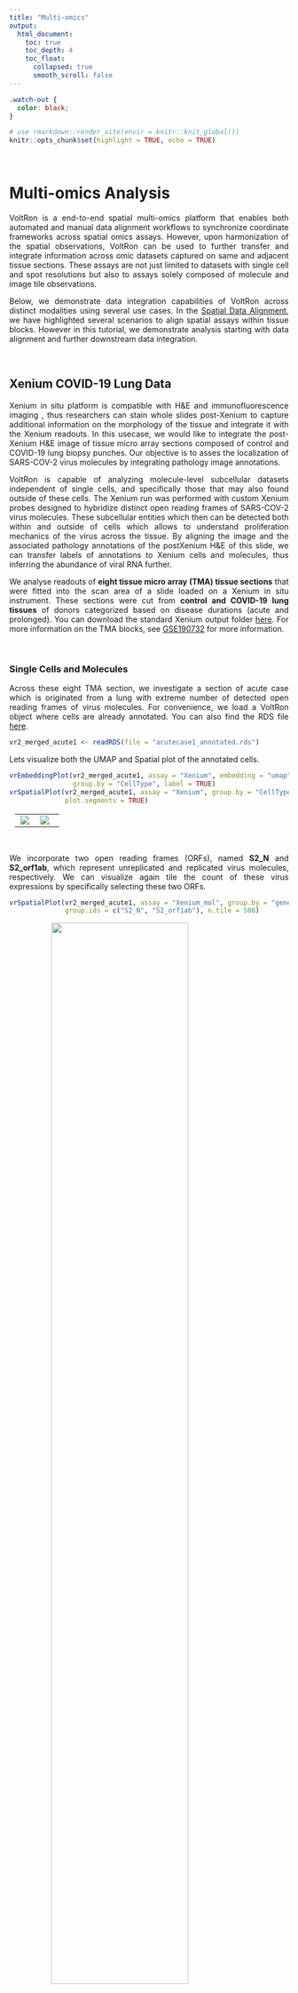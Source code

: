 ```yaml
---
title: "Multi-omics"
output: 
  html_document:
    toc: true
    toc_depth: 4
    toc_float:
      collapsed: true
      smooth_scroll: false
---
```


<style>
.title{
  display: none;
}
body {
  text-align: justify
}
.center {
  display: block;
  margin-left: auto;
  margin-right: auto;
}
table, th, td {
  border-collapse: collapse;
  align-self: center;
  padding-right: 10px;
  padding-left: 10px;
}
</style>

```css
.watch-out {
  color: black;
}
```

```r
# use rmarkdown::render_site(envir = knitr::knit_global())
knitr::opts_chunk$set(highlight = TRUE, echo = TRUE)
```

<br>

# Multi-omics Analysis

VoltRon is a end-to-end spatial multi-omics platform that enables both automated and manual data alignment workflows to synchronize coordinate frameworks across spatial omics assays. However, upon harmonization of the spatial observations, VoltRon can be used to further transfer and integrate information across omic datasets captured on same and adjacent tissue sections. These assays are not just limited to datasets with single cell and spot resolutions but also to assays solely composed of molecule and image tile observations.

Below, we demonstrate data integration capabilities of VoltRon across distinct modalities using several use cases. In the [Spatial Data Alignment](registration.html), we have highlighted several scenarios to align spatial assays within tissue blocks. However in this tutorial, we demonstrate analysis starting with data alignment and further downstream data integration. 

<br>

## Xenium COVID-19 Lung Data 

Xenium in situ platform is compatible with H&E and immunofluorescence imaging , thus researchers can stain whole slides post-Xenium to capture additional information on the morphology of the tissue and integrate it with the Xenium readouts. In this usecase, we would like to integrate the post-Xenium H&E image of tissue micro array sections composed of control and COVID-19 lung biopsy punches. Our objective is to asses the localization of SARS-COV-2 virus molecules by integrating pathology image annotations. 

VoltRon is capable of analyzing molecule-level subcellular datasets independent of single cells, and specifically those that may also found outside of these cells. The Xenium run was performed with custom Xenium probes designed to hybridize distinct open reading frames of SARS-COV-2 virus molecules. These subcellular entities which then can be detected both within and outside of cells which allows to understand proliferation mechanics of the virus across the tissue. By aligning the image and the associated pathology annotations of the postXenium H&E of this slide, we can transfer labels of annotations to Xenium cells and molecules, thus inferring the abundance of viral RNA further. 

We analyse readouts of **eight tissue micro array (TMA) tissue sections** that were fitted into the scan area of a slide loaded on a Xenium in situ instrument. These sections were cut from **control and COVID-19 lung tissues** of donors categorized based on disease durations (acute and prolonged). You can download the standard Xenium output folder [here](https://bimsbstatic.mdc-berlin.de/landthaler/VoltRon/Multiomics/Xenium_SARSCOV2.zip). For more information on the TMA blocks, see [GSE190732](https://www.ncbi.nlm.nih.gov/geo/query/acc.cgi?acc=GSE190732) for more information. 

<br>

### Single Cells and Molecules

Across these eight TMA section, we investigate a section of acute case which is originated from a lung with extreme number of detected open reading frames of virus molecules. For convenience, we load a VoltRon object where cells are already annotated. You can also find the RDS file  [here](https://bimsbstatic.mdc-berlin.de/landthaler/VoltRon/Multiomics/acutecase1_annotated.rds).

```r
vr2_merged_acute1 <- readRDS(file = "acutecase1_annotated.rds")
```

Lets visualize both the UMAP and Spatial plot of the annotated cells.

```r
vrEmbeddingPlot(vr2_merged_acute1, assay = "Xenium", embedding = "umap", 
                group.by = "CellType", label = TRUE)
vrSpatialPlot(vr2_merged_acute1, assay = "Xenium", group.by = "CellType",
              plot.segments = TRUE)
```

<table>
<tbody>
  <tr style = "vertical-align: center">
  <td style = "width:45%; vertical-align: center"> <img src="https://bimsbstatic.mdc-berlin.de/landthaler/VoltRon/Package/images/molecule_vrembeddingplot.png" class="center"></td>
  <td style = "width:55%; vertical-align: center"> <img src="https://bimsbstatic.mdc-berlin.de/landthaler/VoltRon/Package/images/molecule_visualize_celltype.png" class="center"></td>
  </tr>
</tbody>
</table>

<br>

We incorporate two open reading frames (ORFs), named **S2_N** and **S2_orf1ab**, which represent unreplicated and replicated virus molecules, respectively. We can visualize again tile the count of these virus expressions by specifically selecting these two ORFs.

```r
vrSpatialPlot(vr2_merged_acute1, assay = "Xenium_mol", group.by = "gene", 
              group.ids = c("S2_N", "S2_orf1ab"), n.tile = 500)
```

<img width="70%" height="70%" src="https://bimsbstatic.mdc-berlin.de/landthaler/VoltRon/Package/images/molecule_visualize_virus.png" class="center">

<br>

We can even zoom into specific locations at the tissue to investigate virus particles more closely by droping the **n.tile** argument and calling interactive visualization.

```r
vrSpatialPlot(vr2_merged_acute1, assay = "Xenium_mol", group.by = "gene", 
              group.ids = c("S2_N", "S2_orf1ab"), interactive = TRUE, pt.size = 0.1)
```

<img width="70%" height="70%" src="https://bimsbstatic.mdc-berlin.de/landthaler/VoltRon/Package/images/molecules_visualize_virus_zoom.png" class="center">

<br>

In the following sections, we will integrate pathological images and annotations with Xenium datasets to further understand the spatial localization of virus ORF types over the tissue.  

<br>

### Hot Spot Analysis

VoltRon platform allows users to find hot spots (Regions of increased feature of interest) of several types of spatial entities, for spots, cells, and even molecules. Please see [Molecule Analysis Tutorial](moleculeanalysis.html) for more information on hot spot analysis. We switch to the molecule assay of the VoltRon object, and select virus ORFs to detect regions of high viral activity.

```r
vr2_merged_acute1
```

```
VoltRon Object 
acute case 1: 
  Layers: Section1 
Assays: Xenium(Main) Xenium_mol 
```

In this case, we are only interested in niches abundant with S2_N and S2_orf1ab molecules. We use the **getHotSpotAnalysis** function to find regions of high S2_N and S2_orf1ab abundance. The tiling parameter **n.tile** is necessary to apply Getis-Ord statistics on molecule data since these spatial entities does not have features in a VoltRon object.

```r
vr2_merged_acute1 <- getHotSpotAnalysis(vr2_merged_acute1, assay = "Xenium_mol", 
                                        features = "gene", 
                                        group.ids = c("S2_N", "S2_orf1ab"), n.tile = 100)
```

Now we can visualize the localization of molecules that are located in "hot regions", or niches that are significantly abundant with these molecules.

```r
vrSpatialPlot(vr2_merged_acute1, assay = "Xenium_mol", 
              group.by = "gene_hotspot_flag", group.ids = c("cold", "hot"), 
              alpha = 1, colors = list(cold = "blue", hot = "red"), 
              background.color = "white")
```

<img width="70%" height="70%" src="https://bimsbstatic.mdc-berlin.de/landthaler/VoltRon/Package/images/molecule_visualize_virus_hotspot.png" class="center">

### Automated H&E Registration

VoltRon can analyze and also integrate information from distinct spatial data types such as images, annotations (as regions of interests, i.e. ROIs) and molecules independently. Using such advanced utilities, we can make use of histological information and generate new metadata level information for molecule datasets.

We will first import both histological images and manual annotations using the **importImageData** function which accepts both images to generate tile/pixel level datasets but also allows one to import either a list of segments or [GeoJSON](https://geojson.org/) objects for create ROI-level datasets as separate assays in a single VoltRon layer. The .geojson file was generated using [QuPath](https://qupath.github.io/) on the same section H&E image of one Xenium section with the acute COVID-19 case. We also have to flip the coordinates of ROI annotations also for they were directly imported from QuPath which incorporates a reverse coordinate system on the y-axis.

Once imported, the resulting VoltRon object will have two assays in a single layer, one for tile dataset of the H&E image and the other for ROI based annotations of again the same image. You can download the H&E image from [here](https://bimsbstatic.mdc-berlin.de/landthaler/VoltRon/Multiomics/acutecase1_HE.jpg), and download the json file from [here](https://bimsbstatic.mdc-berlin.de/landthaler/VoltRon/Multiomics/acutecase1_membrane.geojson).

```r
# get image
imgdata <- importImageData("acutecase1_HE.jpg", 
                           segments = "acutecase1_membrane.geojson", 
                           sample_name = "acute case 1 (HE)")
imgdata <- flipCoordinates(imgdata, assay = "ROIAnnotation")
imgdata
```

```
VoltRon Object 
acute case 1 (HE): 
  Layers: Section1 
Assays: ImageData(Main) ROIAnnotation 
Features: main(Main) 
```

By visualizing these annotations interactively, we can see that the ROIs point to the hyaline membranes. Here, we likely find extra-cellular SARS-COV-2 molecules mostly outside of any single cell.

```r
vrSpatialPlot(imgdata, assay = "ROIAnnotation", group.by = "Sample", 
              alpha = 0.7, interactive = TRUE)
```

<img width="60%" height="60%" src="https://bimsbstatic.mdc-berlin.de/landthaler/VoltRon/Package/images/molecule_Covid_HE_zoom.png" class="center">

<br>

At a first glance, although the Xenium (DAPI) and H&E images are associated with the same TMA core, they were captured in a different perspective; that is, one image is almost the 90 degree rotated version of the other. We will account for this rotation when we (automatically) align the Xenium data with the H&E image. 

```r
vr2_merged_acute1 <- modulateImage(vr2_merged_acute1, brightness = 300, channel = "DAPI")
vrImages(vr2_merged_acute1, assay = "Assay7", scale.perc = 20)
vrImages(imgdata, assay = "Assay1", scale.perc = 20)
```

<img width="90%" height="90%" src="https://bimsbstatic.mdc-berlin.de/landthaler/VoltRon/Package/images/multiomic_twoimages.png" class="center">

<br>

We now register the H&E image and annotations to the DAPI image of Xenium section using the **registerSpatialData** function. We select FLANN (with "Homography" method) automated registration mode, negate the DAPI image of the Xenium slide, turn 90 degrees to the left and set the scale parameter of both images to **width = 1859**. See [Spatial Data Alignment](registration.html) tutorial for more information. 

```r
xen_reg <- registerSpatialData(object_list = list(vr2_merged_acute1, imgdata))
```

<img width="90%" height="90%" src="https://bimsbstatic.mdc-berlin.de/landthaler/VoltRon/Package/images/molecule_HE_registration.png" class="center">

<br>

Once registered, we can isolate the registered H&E data and use it further analysis. We can transfer images and their channels across assays of one or multiple VoltRon objects. Here, we save the registered image of the H&E data as an additional channel of Xenium section of the acuse case 1 sample with molecule data.

```r
imgdata_reg <- xen_reg$registered_spat[[2]]
vrImages(vr2_merged_acute1[["Assay7"]], name = "main", channel = "H&E") <- 
  vrImages(imgdata_reg, assay = "Assay1", name = "main_reg")
vrImages(vr2_merged_acute1[["Assay8"]], name = "main", channel = "H&E") <- 
  vrImages(imgdata_reg, assay = "Assay1", name = "main_reg")
```

We can now observe the new channels available for the both molecule and cell-level assays of Xenium data. 

```r
vrImageChannelNames(vr2_merged_acute1)
```

```
               Assay    Layer       Sample  Spatial Channels
Assay7        Xenium Section1 acute case 1     main DAPI,H&E
Assay8    Xenium_mol Section1 acute case 1     main DAPI,H&E
```

<br>

You can also add the VoltRon object of H&E data as an additional assay of the Xenium section such that one layer includes cell, molecules, ROI Annotations and images in the same time. Specifically, we add the ROI annotation to the Xenium VoltRon object using the **addAssay** function where we choose the destination sample/block and the layer of the assay. 

```r
vr2_merged_acute1 <- addAssay(vr2_merged_acute1,
                              assay = imgdata_reg[["Assay2"]],
                              metadata = Metadata(imgdata_reg, assay = "ROIAnnotation"),
                              assay_name = "ROIAnnotation",
                              sample = "acute case 1", layer = "Section1")
vr2_merged_acute1
```

```
VoltRon Object 
acute case 1: 
  Layers: Section1 
Assays: ROIAnnotation(Main) Xenium_mol Xenium 
```

<br>

### Interactive Visualization

Once the H&E image is registered and transfered to the Xenium data, we can convert the VoltRon object into an Anndata object (h5ad file) and use [TissUUmaps](https://tissuumaps.github.io/) tool for interactive visualization.

```r
# convert VoltRon object to h5ad
as.AnnData(vr2_merged_acute1, assay = "Xenium", file = "vr2_merged_acute1.h5ad", 
           flip_coordinates = TRUE, name = "main", channel = "H&E")
```

To run TissUUmaps please follow installation instructions [here](https://tissuumaps.github.io/installation/), then you can simply drag and drop both the h5ad file and png file to the application.

<img width="90%" height="90%" src="https://bimsbstatic.mdc-berlin.de/landthaler/VoltRon/Package/images/multiomic_interactivevisualization.png" class="center">

<br>

### Label Transfer

Now we can transfer ROI annotations as additional metadata features of the molecule assay. We will refer the new metadata column as "Region" which will indicate if the molecule is within any annotated ROI in the same layer.

```r
vrMainAssay(vr2_merged_acute1) <- "ROIAnnotation"
vr2_merged_acute1$Region <- vrSpatialPoints(vr2_merged_acute1)

# set the spatial coordinate system of ROI Annotations assay
vrMainSpatial(vr2_merged_acute1[["Assay9"]]) <- "main_reg"

# transfer ROI annotations to molecules
vr2_merged_acute1 <- transferData(object = vr2_merged_acute1, from = "Assay9", to = "Assay8", 
                                  features = "Region")

# Metadata of molecules
Metadata(vr2_merged_acute1, assay = "Xenium_mol")
```

<div><pre><code style="font-size: 11px;">                            id assay_id overlaps_nucleus   gene       qv      Assay    Layer       Sample    Region
                        &lt;char&gt;   &lt;char&gt;            &lt;int&gt; &lt;char&gt;    &lt;num&gt;     &lt;char&gt;   &lt;char&gt;       &lt;char&gt;    &lt;char&gt;
     1: 281651070371256_cb791e   Assay8                0   ENAH 40.00000 Xenium_mol Section1 acute case 1 undefined
     2: 281651070371258_cb791e   Assay8                1  CD274 40.00000 Xenium_mol Section1 acute case 1 undefined
     3: 281651070372515_cb791e   Assay8                0  CD163 40.00000 Xenium_mol Section1 acute case 1 undefined
     4: 281651070374059_cb791e   Assay8                1   CTSL 33.97290 Xenium_mol Section1 acute case 1 undefined
     5: 281651070374411_cb791e   Assay8                0    C1S 40.00000 Xenium_mol Section1 acute case 1 undefined
    ---                                                                                                            
785787: 281874408669584_cb791e   Assay8                0  SFRP2 40.00000 Xenium_mol Section1 acute case 1 undefined
785788: 281874408671410_cb791e   Assay8                0   S2_N 40.00000 Xenium_mol Section1 acute case 1 undefined
785789: 281874408672438_cb791e   Assay8                0 S100A8 40.00000 Xenium_mol Section1 acute case 1 undefined
785790: 281874408673446_cb791e   Assay8                0  TIMP1 29.86642 Xenium_mol Section1 acute case 1 undefined
785791: 281874408673882_cb791e   Assay8                0   S2_N 40.00000 Xenium_mol Section1 acute case 1 undefined</code></pre></div>
<br>

This annotations can be accessed from the default molecule level metadata of the VoltRon object.

```r
vrMainAssay(vr2_merged_acute1) <- "Xenium_mol"
head(table(vr2_merged_acute1$Region))
```

```
  ROI1_Assay9  ROI10_Assay9 ROI100_Assay9 ROI101_Assay9 ROI102_Assay9 ROI103_Assay9 
          583           624           784           357           215           200 
```

<br>

Now we will grab these annotations from molecule metadata and calculate the ratio of N to orf1ab frequency of SARS-COV-2 particles across all annotated molecules.

```r
library(dplyr)
s2_summary_hyaline <- 
  Metadata(vr2_merged_acute1, assay = "Xenium_mol") %>%
  filter(gene %in% c("S2_N", "S2_orf1ab"), 
         Region != "undefined") %>% 
  summarise(S2_N = sum(gene == "S2_N"), 
            S2_orf1ab = sum(gene == "S2_orf1ab"), 
            ratio = sum(gene == "S2_N")/sum(gene == "S2_orf1ab")) %>% 
  as.matrix()
s2_summary_hyaline
```

```
      S2_N S2_orf1ab    ratio
[1,] 50977     33532 1.520249
```

<br>

### Manual annotation

To compare the proportion of **S2_N** and **S2_orf1ab** molecules in hyaline membranes with tissue sites of possible infection. We focus on another tissue niche where a large accumulation of cells with high **S2_N** and **S2_orf1ab** counts. 

By visualizing and zooming on a spatial plot with annotated cells, we can detect a site of cells with high infection which are also accompanied by a group of T cells.

```r
vrSpatialPlot(vr2_merged_acute1, assay = "Xenium", group.by = "CellType", 
              group.ids = c("H.I. Cells", "T cells"), plot.segments = TRUE, 
              alpha = 0.6, spatial = "main", channel = "H&E", interactive = TRUE)
```

<img width="80%" height="80%" src="https://bimsbstatic.mdc-berlin.de/landthaler/VoltRon/Package/images/molecule_spatialplot_infected.png" class="center">

<br>

Now we use the **annotateSpatialData** function to create an additional annotation of Xenium molecules directly. By selecting this region of infection we can directly annotate the 'Xenium_mol' assay and the metadata of molecules. We use the H&E image as the background again, and generate a new molecule-level metadata column called "Infected".

```r
vr2_merged_acute1 <- annotateSpatialData(vr2_merged_acute1, assay = "Xenium_mol", 
                                         label = "Region", use.image = TRUE, 
                                         channel = "H&E", annotation_assay = "ROIAnnotation1")
```

<img width="80%" height="80%" src="https://bimsbstatic.mdc-berlin.de/landthaler/VoltRon/Package/images/molecule_annotation_infected.png" class="center">

<br>

### Visualize annotations

Before visualizing the annotations and molecule localizations in the same time, lets make some changes to the metadata. 
We basically wanna change the annotation of all ROIs originated from the GeoJson file to have the label **Hyaline Membrane**.

```r
# update molecule metadata
vrMainAssay(vr2_merged_acute1) <- "Xenium_mol"
vr2_merged_acute1$Region <- gsub("ROI[0-9]+", "Hyaline Membrane",
                                 vr2_merged_acute1$Region)

# update ROI metadata
vrMainAssay(vr2_merged_acute1) <- "ROIAnnotation"
vr2_merged_acute1$Region <- gsub("ROI[0-9]+", "Hyaline Membrane", 
                                 vr2_merged_acute1$Region)
```

Now we can visualize two assays together. We use the **addSpatialLayer** function to overlay molecule locations with both the Hyaline Membrane and the infected region annotations.

```r
vrSpatialPlot(vr2_merged_acute1, assay = "Xenium_mol", group.by = "gene", 
              group.ids = c("S2_N", "S2_orf1ab"), n.tile = 500) |>
  addSpatialLayer(vr2_merged_acute1, assay = "ROIAnnotation", 
                  group.by = "Region", alpha = 0.3, 
                  colors = list(`Hyaline Membrane` = "blue", `Infected` = "yellow"))
```

<img width="70%" height="70%" src="https://bimsbstatic.mdc-berlin.de/landthaler/VoltRon/Package/images/molecule_visualize_virus_overlay.png" class="center">


### Comparison of annotations

By using the newly annotated infection-associated virus molecules, we can do a comparison of infected regions versus the hyaline membranes. 

```r
library(dplyr)
s2_summary_infected <- 
  Metadata(vr2_merged_acute1, assay = "Xenium_mol") %>%
  filter(gene %in% c("S2_N", "S2_orf1ab"), 
         Region == "Infected") %>% 
  summarise(S2_N = sum(gene == "S2_N"), 
            S2_orf1ab = sum(gene == "S2_orf1ab"), 
            ratio = sum(gene == "S2_N")/sum(gene == "S2_orf1ab")) %>% 
  as.matrix()
s2_summary_infected
```

```
     S2_N S2_orf1ab    ratio
[1,] 6376      2372 2.688027
```

Comparison of both the ratio between the infected region and the hyaline membranes show a considerable difference of the population of **S2_N** and **S2_orf1ab** molecules.

```r
S2_table <- matrix(c(s2_summary_hyaline[,1:2], 
                     s2_summary_infected[,1:2]), 
                   dimnames = list(Region = c("Hyaline", "Infected"), 
                                   S2 = c("N", "orf1ab")),
                   ncol = 2,  byrow = TRUE)
S2_table
```

```
          S2
Region     N     orf1ab
  Hyaline  50977 33532 
  Infected 6376  2372
```

A quick test of independance on this contingency table show a significant difference of ratios across Hyaline and Infected regions.

```r
fisher.test(S2_table, alternative = "two.sided")
```

```

	Fisher's Exact Test for Count Data

data:  S2_table
p-value < 2.2e-16
alternative hypothesis: true odds ratio is not equal to 1
95 percent confidence interval:
 0.5382305 0.5941683
sample estimates:
odds ratio 
 0.5655696 
```

## Xenium Breast Cancer Data 

VoltRon allows analyzing biological images, such as H&E stainings of tissue sections, independant to omics assays on either the same or adjacent tissue section. VoltRon defines image tiles, which are collections of image pixels of the same size, and generate latent variables that are analyzed downstream. Unsupervised clustering of these tiles partition regions over the image with respect to morphological features. Here, these regions might be associated to tumor, immune or strama niches can then be transfered to cells in the same tissue section learn collections of cells with similar features. 

We will use the **H&E images** generated from the same sections as the **Xenium In Situ** platform, and cluster tiles of the H&E to later transfer groups of tiles to Xenium cells. 

You can download the Xenium readout and the H&E image of the same tissue section from the [10x Genomics website](https://www.10xgenomics.com/products/xenium-in-situ/preview-dataset-human-breast) (specifically, import **In Situ Replicate 1** and **Supplemental: Post-Xenium H&E image (TIFF)**). 

### Import Xenium Data

We import both Xenium and post-Xenium H&E images into two separate VoltRon objects and overlay H&E images. 

```r
# dependencies
if(!requireNamespace("RBioFormats"))
  BiocManager::install("RBioFormats")
if(!requireNamespace("arrow"))
  install.packages("arrow")
if(!requireNamespace("rhdf5"))
  BiocManager::install("rhdf5")

# import Xenium
Xen_R1 <- importXenium("Xenium_R1/outs",
                       sample_name = "XeniumR1", 
                       resolution_level = 3,
                       overwrite_resolution = TRUE)
Xen_R1
```

```r
Xen_R1_image <- importImageData("Xenium_FFPE_Human_Breast_Cancer_Rep1_he_image.tif",
                                sample_name = "XeniumR1",
                                channel_names = "H&E", 
                                tile.size = 128)
Xen_R1_image                                
```

<br>

### Clustering

Using VoltRon we can also integrate tile-level spatial entities and image tiles with existing image foundation models such as [DinoV2](https://github.com/beneroth13/dinov2) or [UNI](https://github.com/mahmoodlab/UNI). We can parse tiles from VoltRon, and get embedding values from a Foundation model to conduct downstream clustering using PCA and kmeans clustering. See [Image tiles/pixels analysis](pixelanalysis.html#Image_Foundation_Models) tutorial for more information. You can also download the DinoV2 embeddings from [here](https://bimsbstatic.mdc-berlin.de/landthaler/VoltRon/PixelAnalysis/img_128_processed.rds).

```r
embed_data <- readRDS("img_128_processed.rds")
ind <- sapply(vrSpatialPoints(Xen_R1_image), function(x) strsplit(x, split = "_")[[1]][1])
embed_data <- embed_data[ind,]
rownames(embed_data) <- vrSpatialPoints(Xen_R1_image)
vrEmbeddings(Xen_R1_image, type = "dinov2", overwrite = TRUE) <-  embed_data
```

```r
Xen_R1_image <- getPCA(Xen_R1_image, dims = 50, data.type = "dinov2")
Xen_R1_image <- getClusters(Xen_R1_image, method = "kmeans", label = "Cluster_kmeans", data.type = "pca", nclus = 10)
```

```r
vrSpatialPlot(Xen_R1_image, group.by = "Cluster_kmeans", alpha = 1)
```

<img width="70%" height="70%" src="https://bimsbstatic.mdc-berlin.de/landthaler/VoltRon/Package/images/pixel_dinov2_spatial.png" class="center">

<br>

### Automated H&E Registration

In order to transfer the cluster labels of the tiles that partition regions, we need to first syncronize the spatial coordinate systems of the H&E image and the Xenium cells. Here we use the H&E image as the reference image and warp the coordinate system of the Xenium cells using the DAPI channel of the Xenium assay. See [Spatial Data Alignment](registration.html#Alignment_of_Xenium_and_HE) tutorial for more information on image registeration and alignment.

```r
xen_reg <- registerSpatialData(object_list = list(Xen_R1_image, Xen_R1))
```

<img width="85%" height="85%" src="https://bimsbstatic.mdc-berlin.de/landthaler/VoltRon/Package/images/pixel_HE_registration.png" class="center">

<br>

We can now parse the registered Xenium data from the result of the **registerSpatialData** function, and add this assay to the same section as the H&E image. 

```r
Xen_R1_reg <- xen_reg$registered_spat[[2]]
Xen_R1_merged <- Xen_R1_image
Xen_R1_merged <- addAssay(Xen_R1_merged, 
                          metadata = Metadata(Xen_R1_reg), 
                          assay = Xen_R1_reg[["Assay1"]],
                          assay_name = "Xenium",
                          sample = "XeniumR1")
```

### Label Transfer

We can view the combined dataset with the H&E tile data and Xenium assay that are in the same tissue section.

```r
SampleMetadata(Xen_R1_merged)
```

```
           Assay    Layer   Sample
Assay1 ImageData Section1 XeniumR1
Assay2    Xenium Section1 XeniumR1
```

We would like to transfer the labels of the tiles to cells whose centroids are within a single tile. Thus we transfer **Cluster_kmeans** from Assay1 (H&E tiles) to Assay2 (Xenium cells). We can also transfer the H&E image to the Xenium assay the second (registered) coordinate system of Xenium data is sync with the H&E image. 
 
```r
# transfer label
Xen_R1_merged <- transferData(Xen_R1_merged, 
                              from = "Assay1", 
                              to = "Assay2", 
                              features = "Cluster_kmeans", 
                              expand = FALSE)

# transfer image
vrImages(Xen_R1_merged[["Assay2"]], name = "main_reg", channel = "H&E") <- 
  vrImages(Xen_R1_merged, assay = "Assay1")
```

You can visualize the transferred tile labels in two different spatial coordinate systems and with different images (DAPI, H&E etc.) using **spatial** and **channel** arguements, respectively.

```r
vrMainAssay(Xen_R1_merged) <- "Xenium"
vrSpatialPlot(Xen_R1_merged, group.by = "Cluster_kmeans", spatial = "main")
vrSpatialPlot(Xen_R1_merged, group.by = "Cluster_kmeans", spatial = "main_reg", 
              channel = "H&E")
```

<table>
<tbody>
  <tr style = "vertical-align: center">
  <td style = "width:50%; vertical-align: center"> <img src="https://bimsbstatic.mdc-berlin.de/landthaler/VoltRon/Package/images/pixel_dinov2_spatial_cell.png" class="center"></td>
  <td style = "width:50%; vertical-align: center"> <img src="https://bimsbstatic.mdc-berlin.de/landthaler/VoltRon/Package/images/pixel_dinov2_spatial_cell_he.png" class="center"></td>
  </tr>
</tbody>
</table>

<br>

### Marker Analysis

Now that we have labelled cells whose partitioning is determined by the morphological (image foundayion model) features, we can perform marker analysis to determine signatures associated with groups. We convert the cells assays of the VoltRon object to a Seurat object prior to marker analysis, find markers associated with groups and then parse significant markers to visualize later. See [Conversion](conversion.html#Seurat) tutorial for more information on VoltRon's interoperability features.

```r
library(Seurat)
Xen_data_seu <- VoltRon::as.Seurat(Xen_R1_merged, cell.assay = "Xenium", type = "image")
Xen_data_seu <- NormalizeData(Xen_data_seu, scale.factor = 100)
Idents(Xen_data_seu) <- "Cluster_kmeans"
markers_image <- FindAllMarkers(Xen_data_seu)
markers_image_top <- markers_image %>%
  group_by(cluster) %>%
  dplyr::filter(avg_log2FC > 1, p_val_adj < 0.05, pct.1 > 0.5)
head(as.data.frame(markers_image_top))
```

<div><pre><code style="font-size: 13px;">  p_val avg_log2FC pct.1 pct.2 p_val_adj cluster  gene
1     0   1.679807 0.787 0.335         0       8  MLPH
2     0   1.406676 0.869 0.430         0       8  KRT8
3     0   1.442903 0.782 0.359         0       8  CDH1
4     0   1.693801 0.808 0.385         0       8  FASN
5     0   1.526783 0.874 0.458         0       8 EPCAM
6     0   1.493334 0.670 0.259         0       8 MYO5B</code></pre></div>
<br>

Heatmap visualization of these clusters reveal markers of tumor, stroma and immune niches. 

```r
Xen_R1_merged <- normalizeData(Xen_R1_merged, sizefactor = 1000)
vrHeatmapPlot(Xen_R1_merged, group.by = "Cluster_kmeans", 
              features = unique(markers_image_top$gene), 
              show_row_names = TRUE)
```

<img width="85%" height="85%" src="https://bimsbstatic.mdc-berlin.de/landthaler/VoltRon/Package/images/pixel_dinov2_heatmap_cell.png" class="center">

<br>

Inspecting the heatmap and the spatial plot simultanuously, we can see that some tiles are associated with the H&E background where others are representing tumor, immune and stroma niches.

```r
annotation <- Xen_R1_merged$Cluster_kmeans 
annotation[annotation %in% c(6,8)] <- "Tumor Niche"
annotation[annotation %in% c(1)] <- "Immune Niche"
annotation[annotation %in% c(2,10,9)] <- "Stroma"
annotation[annotation %in% c(4)] <- "Stroma"
annotation[annotation %in% c(3,5,7)] <- "Background"
Xen_R1_merged$annotation <- annotation
```

Users can also visualize tile and cell simultaneously and their features.

```r
# select a subset
Xen_R1_image_subset <- subset(Xen_R1_merged, interactive = TRUE)
Xen_R1_image_subset <- Xen_R1_image_subset$subsets[[1]]

# visualize 
vrSpatialPlot(Xen_R1_image_subset, group.by = "Cluster_kmeans", alpha = 0.7)
vrSpatialPlot(Xen_R1_image_subset, assay = "Xenium", group.by = "annotation", 
              alpha = 0.7, plot.segments = TRUE, channel = "H&E")
```

<img width="85%" height="85%" src="https://bimsbstatic.mdc-berlin.de/landthaler/VoltRon/Package/images/pixel_dinov2_spatial_cell_joint_subset.png" class="center">

```r
vrSpatialFeaturePlot(Xen_R1_image_subset, assay = "Xenium", 
                     features = c("PTPRC", "EPCAM", "MMP2"), 
                     alpha = 0.7, plot.segments = TRUE, ncol = 2)
```

<img width="85%" height="85%" src="https://bimsbstatic.mdc-berlin.de/landthaler/VoltRon/Package/images/pixel_dinov2_spatial_cell_markers_subset.png" class="center">

<br>

## Xenium + IF Tonsil Data

Automated alignment workflow of VoltRon can also be used to integrate modalities
generated from the same tissue section. In this use case, we will perform
multiplex immunofluorescence (IF) imaging after a Xenium experiment and integrate
Protein and RNA modalities for clustering. 

### Import Xenium Data

We will generate Xenium and IF dataset from a human tonsil tissue section. We 
first import the Xenium data, and interactively subset the tonsil sample from
the tissue microarray. 

You can also download the tonsil subset from [here](https://bimsbstatic.mdc-berlin.de/landthaler/VoltRon/Multiomics/Human_Tonsil/Xenium_tonsil_subset.rds).

```r
# dependencies
if(!requireNamespace("RBioFormats"))
  BiocManager::install("RBioFormats")
if(!requireNamespace("arrow"))
  install.packages("arrow")
if(!requireNamespace("rhdf5"))
  BiocManager::install("rhdf5")

# import Xenium
xen <- importXenium("Xenium/outs", 
                    sample_name = "XeniumTonsil",
                    resolution_level = 3, 
                    overwrite_resolution = TRUE)

# subset interactive
xen <- subset(xen, interactive = TRUE)
xen_tonsil <- xen$subsets[[1]]

# load from RDS if needed
# xen_tonsil <- readRDS("Xenium_tonsil_subset.rds")

# view image
vrImages(xen_tonsil)
```

<img width="60%" height="60%" src="https://bimsbstatic.mdc-berlin.de/landthaler/VoltRon/Package/images/multiomic_XeniumIF_xen.png" class="center">

<br>

### Import IF Images

Xenium in situ platform allows same section multiplex imaging post experiment. 
Depending on the protocol, the intensity measures of each channel can be 
stored in an ome.tiff file. We use the **importImageData** to import the images
of channels where we can select channels and even give them names. 

We import only the DAPI, CD20 and CD21 channels. We will use DAPI channel
for aligning these images to Xenium data, and remaining channels for clustering
with the RNA features from Xenium.

You can download the ome.tiff file of the same section IF experiment [here](https://bimsbstatic.mdc-berlin.de/landthaler/VoltRon/Multiomics/Human_Tonsil/same_section_IF.ome.tif).

```r
if_tonsil <- importImageData("same_section_IF.ome.tif", tile.size = 100, 
                             series = 1, resolution = 1, channels = c(1,4,8), 
                             channel_names = c("DAPI", "CD20", "CD21"), 
                             is.RGB = FALSE)
```

<br>

### Automated Alignment

Now, we perform automated alignment across Xenium and IF datasets. 

```r
xen_tonsil <- modulateImage(xen_tonsil, brightness = 500)
if_tonsil <- modulateImage(if_tonsil, brightness = 700, channel = "DAPI")
xen_reg <- registerSpatialData(object_list = list(if_tonsil, xen_tonsil))
```

<img width="100%" height="100%" src="https://bimsbstatic.mdc-berlin.de/landthaler/VoltRon/Package/images/multiomic_XeniumIF_register.png" class="center">

<br>

The output of the **registerSpatialData** function will include a VoltRon object
of the Xenium data whose cell segments are syncronized to the IF experiment. 

```r
# get registered data
xen_tonsil <- xen_reg$registered_spat[[2]]
```

We can also transfer the CD20, and CD21 channels to the registered coordinate
space of the Xenium data. 

```r
vrImages(xen_tonsil[["Assay1"]], name = "main_reg", channel = "CD20") <- 
  vrImages(if_tonsil, channel = "CD20")
vrImages(xen_tonsil[["Assay1"]], name = "main_reg", channel = "CD21") <- 
  vrImages(if_tonsil, channel = "CD21")
```

<br>

### Quantify Intensity of Cells 

With VoltRon, we can export the registered segments, and save it as a GeoJson
file for further processing with QuPath, which we will use it to quantify
the mean intensity measures of CD20 and CD21 protein per Xenium segments. 

This will enable collecting same segment RNA and Protein measures for 
multi-modal clustering. 

```r
segts <- vrSegments(flipCoordinates(xen_tonsil))
generateGeoJSON(segts, "registered_segments.geojson")
```

To perform intensity quntification of cells, simply drag and drop the ome.tiff
and geojson files to QuPath. You can then navigate to **Analyze -> Calculate Features -> Add Intensity Features**, and click Run after selecting markers where we select CD20 and CD21. If you wanna perform the mean and median intensity calculation of features, you can use the GeoJSON file with registered segments found [here](https://bimsbstatic.mdc-berlin.de/landthaler/VoltRon/Multiomics/Human_Tonsil/registered_segments.geojson).

After calculating mean and median intensities, we navigate to 
**Measure -> Show Annotation Measurements** and click **Save** to write the 
measurements to a .txt file.

<img width="100%" height="100%" src="https://bimsbstatic.mdc-berlin.de/landthaler/VoltRon/Package/images/multiomic_XeniumIF_QuPath.png" class="center">

<br>

After quantifying with QuPath, we can import these measures and save it as a 
new feature data in VoltRon object. You can find the IF measurements of CD20 and CD21 markers [here](https://bimsbstatic.mdc-berlin.de/landthaler/VoltRon/Multiomics/Human_Tonsil/IF_measurements.txt).

```r
# add feature from QuPath
datax <- read.table("IF_measurements.txt", 
                    header = TRUE, sep = "\t")
rownames(datax) <- datax$Name
datax <- datax[vrSpatialPoints(xen_tonsil),]
datax <- datax[,c(11,13)]
datax <- apply(datax, 2, function(x){
  x[is.na(x)] <- min(x, na.rm = TRUE)
  x
})

# adjust channel intensities
datax[,1] <- ifelse(datax[,1] < 1054, datax[,1],1054)
datax[,1] <- ifelse(datax[,1] > 331, datax[,1],331)
datax[,1] <- datax[,1] - min(datax[,1])
datax[,2] <- ifelse(datax[,2] < 1421, datax[,2],1421)
datax[,2] <- ifelse(datax[,2] > 491, datax[,2],491)
datax[,2] <- datax[,2] - min(datax[,2])
colnames(datax) <- c("CD20", "CD21")
```

We use the **addFeature** function to import the new Protein measures
as additional feature sets

```r
# add as protein features
xen_tonsil <- addFeature(xen_tonsil, data = t(datax), feature_name = "Protein")
xen_tonsil
```

```
VoltRon Object 
XeniumTonsil: 
  Layers: Section1 
Assays: Xenium(Main) 
Features: RNA(Main) Protein 
```

<br>

### Processing Modalities

We first do a simple filtering on the Xenium cells, remove all cells whose
total mRNA counts are lower than 30, and we normalize these counts afterwards.

```r
# subset
spatialpoints <- vrSpatialPoints(xen_tonsil)[as.vector(Metadata(xen_tonsil)$Count > 30)]
xen_tonsil <- subset(xen_tonsil, spatialpoints = spatialpoints)

# normalize RNA
xen_tonsil <- normalizeData(xen_tonsil, sizefactor = 1000)
```

VoltRon also includes methods to process protein intensity measures. We use the
hyperbolic arcsine transformation with scaling parameter 0.2. 

```r
# normalize Protein markers
vrMainFeatureType(xen_tonsil) <- "Protein"
xen_tonsil <- normalizeData(xen_tonsil, method = "hyper.arcsine", scale = 0.2)
```

We can visualize spatial localization of both normalized Protein and RNA 
features. CD20 and MS4A1 are Protein and RNA synonyms of the same marker, hence
they largely co-localize. On the other hand, CD38 and CD21 are both markers 
of germinal centers of human tonsils, but CD21 mainly expressed in these centers and 
CD38 can also be expressed in plasma cells

```r
library(patchwork)
vrMainFeatureType(xen_tonsil) <- "Protein"
g1 <- vrSpatialFeaturePlot(xen_tonsil, features = c("CD20", "CD21"), 
                           background.color = "black", n.tile = 300, ncol = 2, 
                           norm = TRUE)
vrMainFeatureType(xen_tonsil) <- "RNA"
g2 <- vrSpatialFeaturePlot(xen_tonsil, features = c("MS4A1", "CD38"), 
                           background.color = "black", n.tile = 300, ncol = 2)
g1 / g2
```

<img width="100%" height="100%" src="https://bimsbstatic.mdc-berlin.de/landthaler/VoltRon/Package/images/multiomic_XeniumIF_spatial.png" class="center">

<br>

### OnDisk (Optional)

VoltRon provides additional utilities to save object on disk to lower memory
usage of data analysis and clustering. We can save the object on disk and 
continue analysis which will potentially increase the clustering speed.

```r
xen_tonsil <- saveVoltRon(xen_tonsil, 
                               format = "HDF5VoltRon", 
                               output = "data/OnDisk/Xenium_IF", 
                               replace = TRUE)
```

<br>

### Clustering

We can now apply dimensional reduction which will allow us to cluster cells. The
**feat_type** argument in the **getPCA** function will accept multiple modality
names of a VoltRon object. Here, **vrFeatureTypeNames** will provide the names
of all modalities and will result in **getPCA** computing PC dimensions using 
both RNA and Protein modalities. 

```r
xen_tonsil <- getPCA(xen_tonsil, 
                     feat_type = vrFeatureTypeNames(xen_tonsil),
                     dims = 30)
xen_tonsil <- getUMAP(xen_tonsil, dims = 1:30)
```

Let us visualize the expression of RNA and Protein features. We can see that
CD21 (Protein) and CD38 (RNA) features, which both are germinal center markers,
are expressed in different combinations. Also, CD20 and its RNA counterpart 
MS4A1 show similar expression patterns.

```r
# visualize embeddings 
vrMainFeatureType(xen_tonsil) <- "Protein"
g1 <- vrEmbeddingFeaturePlot(xen_tonsil, 
                       features = c("CD20", "CD21"), embedding = "umap", 
                       pt.size = 0.4)
vrMainFeatureType(xen_tonsil) <- "RNA"
g2 <- vrEmbeddingFeaturePlot(xen_tonsil, 
                       features = c("MS4A1", "CXCL13"), embedding = "umap", 
                       pt.size = 0.4)
g1 / g2
```

<img width="100%" height="100%" src="https://bimsbstatic.mdc-berlin.de/landthaler/VoltRon/Package/images/multiomic_XeniumIF_embedding.png" class="center">

<br>

Clustering with multi-modal PCA will reveal clusters high in both RNA and 
Protein features. We first cluster the cells using SNN based graph clustering, and then
visualize the expression of CD21 to detect marker specific clusters.

```r
# clustering
xen_tonsil <- getProfileNeighbors(xen_tonsil, 
                                  dims = 1:30, method = "SNN")
xen_tonsil <- getClusters(xen_tonsil, resolution = res, 
                          label = "Clusters", graph = "SNN") 

# visualize
vrEmbeddingPlot(xen_tonsil, group.by = "Clusters", embedding = "umap", 
                pt.size = 0.4, label = TRUE)
```

<img width="80%" height="80%" src="https://bimsbstatic.mdc-berlin.de/landthaler/VoltRon/Package/images/multiomic_XeniumIF_embedding_cluster.png" class="center">

<br>

As observed, there is one cluster with high CD21 protein expression. 

```r
vrViolinPlot(xen_tonsil, features = "CD21", group.by = "Clusters")
```

<img width="80%" height="80%" src="https://bimsbstatic.mdc-berlin.de/landthaler/VoltRon/Package/images/multiomic_XeniumIF_violin_cluster.png" class="center">

<br>

We can visualize the spatial localization of this cluster alone, which 
point to the germinal centers of the human tonsil.

```r
vrSpatialPlot(xenium_reg, group.by = "Clusters", group.ids = 14, 
              plot.segments = TRUE)
```

<img width="80%" height="80%" src="https://bimsbstatic.mdc-berlin.de/landthaler/VoltRon/Package/images/multiomic_XeniumIF_spatial_gc.png" class="center">
